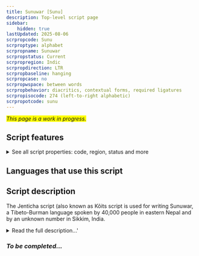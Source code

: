 ```yaml
---
title: Sunuwar [Sunu]
description: Top-level script page
sidebar:
    hidden: true
lastUpdated: 2025-08-06
scrpropcode: Sunu
scrproptype: alphabet
scrpropname: Sunuwar
scrpropstatus: Current
scrpropregion: Indic
scrpropdirection: LTR
scrpropbaseline: hanging
scrpropcase: no
scrpropwspace: between words
scrpropbehavior: diacritics, contextual forms, required ligatures
scrpropisocode: 274 (left-to-right alphabetic)
scrpropotcode: sunu
---
```


<span style='background-color:yellow'>_This page is a work in progress._</span>


## Script features

<details>
<summary> See all script properties: code, region, status and more</summary>
<ScriptInfo />
</details>

## Languages that use this script

<WsList script='Sunu' wsMax='5' />

## Script description

The Jenticha script (also known as Kõits script is used for writing Sunuwar, a Tibeto-Burman language spoken by 40,000 people in eastern Nepal and by an unknown number in Sikkim, India.

<details><summary>Read the full description...'</summary>_Not yet available._</details>

### _To be completed..._

